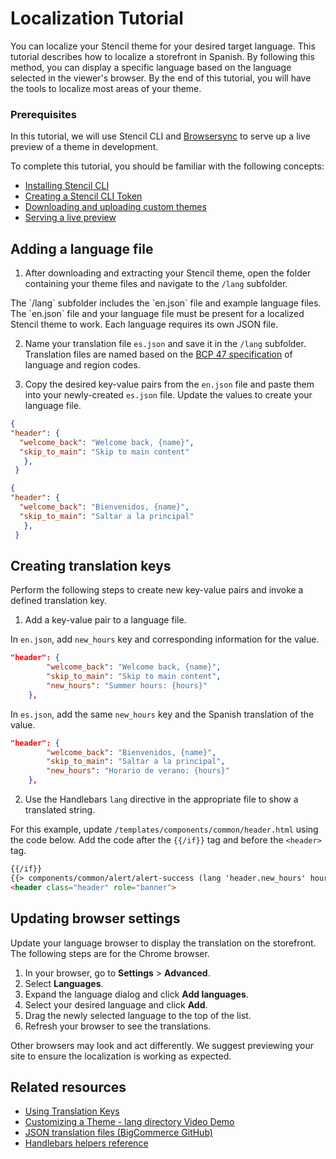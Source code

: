 # Localization Tutorial


You can localize your Stencil theme for your desired target language. This tutorial describes how to localize a storefront in Spanish. By following this method, you can display a specific language based on the language selected in the viewer's browser. By the end of this tutorial, you will have the tools to localize most areas of your theme.

### Prerequisites

In this tutorial, we will use Stencil CLI and [Browsersync](https://github.com/bigcommerce/browser-sync) to serve up a live preview of a theme in development.

To complete this tutorial, you should be familiar with the following concepts:

* [Installing Stencil CLI](/docs/storefront/stencil/cli/install)
* [Creating a Stencil CLI Token](https://support.bigcommerce.com/s/article/Store-API-Accounts)
* [Downloading and uploading custom themes](https://support.bigcommerce.com/s/article/Stencil-Themes#download-upload)
* [Serving a live preview](/docs/storefront/stencil/cli/development-server#serving-a-live-preview)


## Adding a language file
1. After downloading and extracting your Stencil theme, open the folder containing your theme files and navigate to the `/lang` subfolder. 

<Callout type="info">
The `/lang` subfolder includes the `en.json` file and example language files. The `en.json` file and your language file must be present for a localized Stencil theme to work. Each language requires its own JSON file. 
</Callout>


2. Name your translation file `es.json` and save it in the `/lang` subfolder. Translation files are named based on the [BCP 47 specification](https://tools.ietf.org/html/bcp47) of language and region codes.

3. Copy the desired key-value pairs from the `en.json` file and paste them into your newly-created `es.json` file. Update the values to create your language file.


```json filename="en.json" showLineNumbers copy
{
"header": {
  "welcome_back": "Welcome back, {name}",
  "skip_to_main": "Skip to main content"
   },
 }
```

```json filename="es.json" showLineNumbers copy
{
"header": {
  "welcome_back": "Bienvenidos, {name}",
  "skip_to_main": "Saltar a la principal"
   },
 }
```


## Creating translation keys

Perform the following steps to create new key-value pairs and invoke a defined translation key.

1. Add a key-value pair to a language file.
  
  In `en.json`, add `new_hours` key and corresponding information for the value.

```json showLineNumbers copy
"header": {
        "welcome_back": "Welcome back, {name}",
        "skip_to_main": "Skip to main content",
        "new_hours": "Summer hours: {hours}"
    },

```
In `es.json`, add the same `new_hours` key and the Spanish translation of the value.

```json showLineNumbers copy
"header": {
        "welcome_back": "Bienvenidos, {name}",
        "skip_to_main": "Saltar a la principal",
        "new_hours": "Horario de verano: {hours}"
    },

```
2. Use the Handlebars `lang` directive in the appropriate file to show a translated string.

For this example, update `/templates/components/common/header.html` using the code below. Add the code after the `{{/if}}` tag and before the `<header>` tag.

```html showLineNumbers copy
{{/if}} 
{{> components/common/alert/alert-success (lang 'header.new_hours' hours="8 AM to 5 PM Central" ) }}
<header class="header" role="banner">
```

## Updating browser settings

Update your language browser to display the translation on the storefront. The following steps are for the Chrome browser.

1. In your browser, go to **Settings** > **Advanced**.
2. Select **Languages**.
3. Expand the language dialog and click **Add languages**.
4. Select your desired language and click **Add**.
5. Drag the newly selected language to the top of the list.
6. Refresh your browser to see the translations.

<Callout type="info">
Other browsers may look and act differently. We suggest previewing your site to ensure the localization is working as expected.
</Callout>



## Related resources
* [Using Translation Keys](/docs/storefront/stencil/themes/localization/translation-keys)
* [Customizing a Theme - lang directory Video Demo](https://bigcommerce.wistia.com/medias/ovx95ctbb0)
* [JSON translation files (BigCommerce GitHub)](https://github.com/bigcommerce/cornerstone/tree/master/lang)
* [Handlebars helpers reference](/docs/storefront/stencil/themes/context/handlebars-reference#string-helpers)
